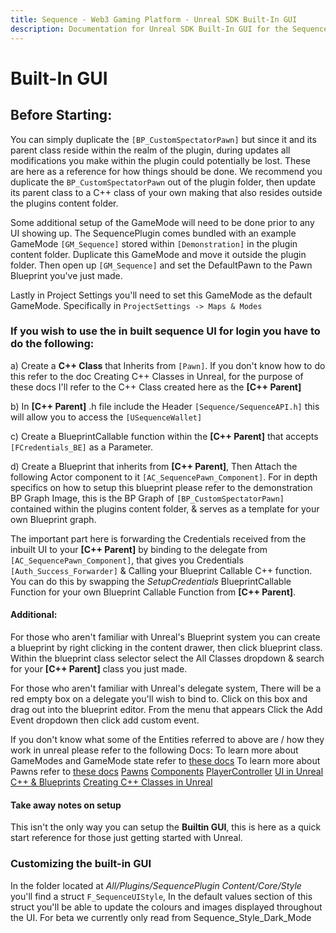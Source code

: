 ```yaml
---
title: Sequence - Web3 Gaming Platform - Unreal SDK Built-In GUI
description: Documentation for Unreal SDK Built-In GUI for the Sequence infrastructure stack for web3 gaming.
---
```


# Built-In GUI

## Before Starting:

You can simply duplicate the `[BP_CustomSpectatorPawn]` but since it and its parent class reside within the realm of the plugin, during updates all modifications you make within the plugin could potentially be lost. These are here as a reference for how things should be done. We recommend you duplicate the `BP_CustomSpectatorPawn` out of the plugin folder, then update its parent class to a C++ class of your own making that also resides outside the plugins content folder.

Some additional setup of the GameMode will need to be done prior to any UI showing up. The SequencePlugin comes bundled with an example GameMode `[GM_Sequence]` stored within `[Demonstration]` in the plugin content folder. Duplicate this GameMode and move it outside the plugin folder. Then open up `[GM_Sequence]` and set the DefaultPawn to the Pawn Blueprint you've just made.

Lastly in Project Settings you'll need to set this GameMode as the default GameMode. Specifically in `ProjectSettings -> Maps & Modes`

### **If you wish to use the in built sequence UI for login you have to do the following:**

a) Create a **C++ Class** that Inherits from `[Pawn]`. If you don't know how to do this refer to the doc Creating C++ Classes in Unreal, for the purpose of these docs I'll refer to the C++ Class created here as the **[C++ Parent]**

b) In **[C++ Parent]** .h file include the Header `[Sequence/SequenceAPI.h]` this will allow you to access the `[USequenceWallet]`

c) Create a BlueprintCallable function within the **[C++ Parent]** that accepts `[FCredentials_BE]` as a Parameter.

d) Create a Blueprint that inherits from **[C++ Parent]**, Then Attach the following Actor component to it `[AC_SequencePawn_Component]`. For in depth specifics on how to setup this blueprint please refer to the demonstration BP Graph Image, this is the BP Graph of `[BP_CustomSpectatorPawn]` contained within the plugins content folder, & serves as a template for your own Blueprint graph.

The important part here is forwarding the Credentials received from the inbuilt UI to your **[C++ Parent]** by binding to the delegate from `[AC_SequencePawn_Component]`, that gives you Credentials `[Auth_Success_Forwarder]` & Calling your Blueprint Callable C++ function. You can do this by swapping the *SetupCredentials* BlueprintCallable Function for your own Blueprint Callable Function from **[C++ Parent]**.

#### Additional:

For those who aren't familiar with Unreal's Blueprint system you can create a blueprint by right clicking in the content drawer, then click blueprint class. Within the blueprint class selector select the All Classes dropdown & search for your **[C++ Parent]** class you just made.

For those who aren't familiar with Unreal's delegate system, There will be a red empty box on a delegate you'll wish to bind to. Click on this box and drag out into the blueprint editor. From the menu that appears Click the Add Event dropdown then click add custom event.


If you don't know what some of the Entities referred to above are / how they work in unreal please refer to the following Docs:
To learn more about GameModes and GameMode state refer to [these docs](https://dev.epicgames.com/documentation/en-us/unreal-engine/game-mode-and-game-state-in-unreal-engine?application_version=5.2)
To learn more about Pawns refer to [these docs](https://dev.epicgames.com/documentation/en-us/unreal-engine/pawn-in-unreal-engine?application_version=5.2)
[Pawns](https://docs.unrealengine.com/4.27/en-US/InteractiveExperiences/Framework/Pawn/)
[Components](https://dev.epicgames.com/documentation/en-us/unreal-engine/components-in-unreal-engine?application_version=5.2)
[PlayerController](https://dev.epicgames.com/documentation/en-us/unreal-engine/player-controllers-in-unreal-engine?application_version=5.2)
[UI in Unreal](https://dev.epicgames.com/documentation/en-us/unreal-engine/creating-widgets-in-unreal-engine?application_version=5.2)
[C++ & Blueprints](https://dev.epicgames.com/documentation/en-us/unreal-engine/cpp-and-blueprints-example?application_version=5.2)
[Creating C++ Classes in Unreal](https://dev.epicgames.com/documentation/en-us/unreal-engine/using-the-cplusplus-class-wizard-in-unreal-engine?application_version=5.2)


#### Take away notes on setup

This isn't the only way you can setup the **Builtin GUI**, this is here as a quick start reference for those just getting started with Unreal.

### Customizing the built-in GUI

In the folder located at *All/Plugins/SequencePlugin Content/Core/Style* you'll find a struct `F_SequenceUIStyle`, In the default values section of this struct you'll be able to update the colours and images displayed throughout the UI. For beta we currently only read from Sequence_Style_Dark_Mode